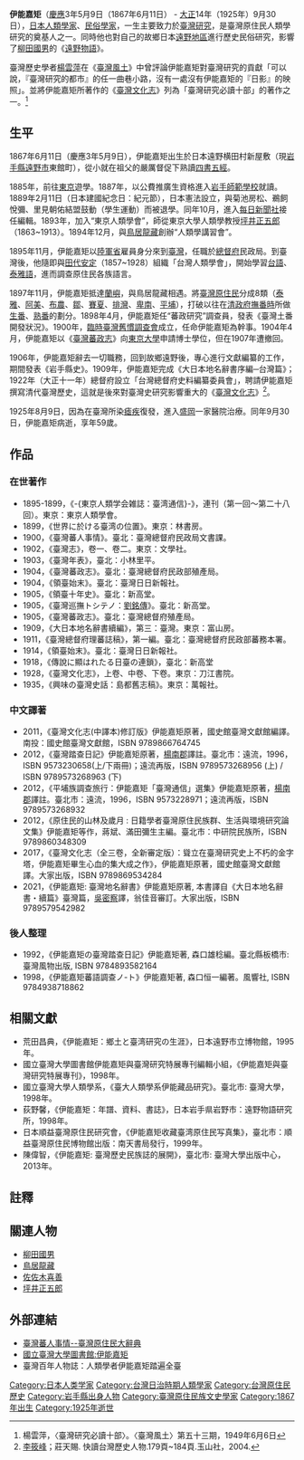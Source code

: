 {{No footnotes|time=2018-10-01T11:28:13+00:00}} 
{{Infobox Scientist
| name              = 伊能嘉矩
| image             = Inō Kanori.jpg
| image_size        = 200px
| alt               = 
| caption           = 
| birth_date        = {{Birth date|1867|6|11}}
| birth_place       = [[File:Flag_of_the_Tokugawa_Shogunate.svg|25px]][[江戶幕府|日本]][[陸奧國|陸奧國]][[閉伊郡|閉伊郡]]橫田村<br><small>（今{{JAP}}[[岩手縣|岩手縣]][[遠野市|遠野市]]東館町）</small>
| death_date        = {{Death date and age|1925|9|30|1867|6|11}}
| death_place       = {{EOJ}}[[岩手縣|岩手縣]][[盛岡市|盛岡市]]
| residence         = 
| citizenship       = 
| nationality       = {{EOJ}}
| fields            = [[人類學|人類學]]、[[民俗學|民俗學]]
| workplaces        = 
| alma_mater        = {{lj|岩手師範学校|岩手師範學校}}<br>[[東京帝國大學|東京帝國大學]]
| doctoral_advisor  = 
| academic_advisors = 
| doctoral_students = 
| notable_students  = 
| known_for         = 
| author_abbrev_bot = 
| author_abbrev_zoo = 
| influences        = 
| influenced        = 
| awards            = 
| signature         = 
| signature_alt     = 
| footnotes         = 
| spouse            = 
}}
{{Japanese|japanese=伊能 嘉矩|kana=いのう かのり|romaji=Inō Kanori}}
'''伊能嘉矩'''（[[慶應|慶應]]3年5月9日（1867年6月11日） - [[大正|大正]]14年（1925年）9月30日），[[日本|日本]][[人类学|人類學家]]、[[民俗學|民俗學家]]，一生主要致力於[[臺灣研究|臺灣研究]]，是臺灣原住民人類學研究的奠基人之一。同時他也對自己的故鄉日本[[遠野|遠野地區]]進行歷史民俗研究，影響了[[柳田國男|柳田國男]]的《[[遠野物語|遠野物語]]》。

臺灣歷史學者[[楊雲萍|楊雲萍]]在《[[臺灣風土|臺灣風土]]》中曾評論伊能嘉矩對臺灣研究的貢獻「可以說，『臺灣研究的都市』的任一曲巷小路，沒有一處沒有伊能嘉矩的『日影』的映照」。並將伊能嘉矩所著作的《[[臺灣文化志|臺灣文化志]]》列為「臺灣研究必讀十部」的著作之一。<ref>楊雲萍，〈臺灣研究必讀十部〉。〈臺灣風土〉第五十三期，1949年6月6日</ref>

== 生平 ==
1867年6月11日（慶應3年5月9日），伊能嘉矩出生於日本遠野横田村新屋敷（現[[岩手縣|岩手縣]][[遠野市|遠野市]]東館町），從小就在祖父的嚴厲督促下熟讀[[四書五經|四書五經]]。

1885年，前往[[東京|東京]]遊學。1887年，以公費推廣生資格進入[[岩手師範學校|岩手師範學校]]就讀。1889年2月11日（日本建國紀念日：紀元節），日本憲法設立，與菊池房松、鵜飼悅彌、里見朝佑結盟鼓動（學生運動）而被退學。同年10月，進入[[每日新聞社|每日新聞社]]接任編輯。1893年，加入“東京人類學會”，師從東京大學人類學教授[[坪井正五郎|坪井正五郎]]（1863~1913）。1894年12月，與[[鳥居龍藏|鳥居龍藏]]創辦“人類學講習會”。

1895年11月，伊能嘉矩以[[陸軍省|陸軍省]]雇員身分來到[[台灣|臺灣]]，任職於[[台灣總督府|總督府]]民政局。到臺灣後，他隨即與[[田代安定|田代安定]]（1857~1928）組織「台灣人類學會」，開始學習[[台語|台語]]、[[泰雅語|泰雅語]]，進而調查原住民各族語言。

1897年11月，伊能嘉矩抵達[[蘭嶼|蘭嶼]]，與鳥居龍藏相遇。將[[台灣原住民|臺灣原住民]]分成8類（[[泰雅族|泰雅]]、[[阿美族|阿美]]、[[布農族|布農]]、[[鄒族|鄒]]、[[賽夏族|賽夏]]、[[排灣族|排灣]]、[[卑南族|卑南]]、[[平埔族|平埔]]），打破以往在[[台灣清領時期|清政府撫番時]]所做[[生番|生番]]、[[熟番|熟番]]的劃分。1898年4月，伊能嘉矩任“蕃政研究”調查員，發表《臺灣土番開發狀況》。1900年，[[臨時台灣舊慣調查會|臨時臺灣舊慣調查會]]成立，任命伊能嘉矩為幹事。1904年4月，伊能嘉矩以《[[台灣蕃政志|臺灣蕃政志]]》向[[東京大學|東京大學]]申請博士學位，但在1907年遭撤回。

1906年，伊能嘉矩辭去一切職務，回到故鄉遠野後，專心進行文獻編纂的工作，期間發表《岩手縣史》。1909年，伊能嘉矩完成《大日本地名辭書序編─台灣篇》；1922年（大正十一年）總督府設立「台灣總督府史料編纂委員會」，聘請伊能嘉矩撰寫清代臺灣歷史，這就是後來對臺灣史研究影響重大的《[[臺灣文化志|臺灣文化志]]》<ref>[[李筱峰|李筱峰]]；莊天賜. 快讀台灣歷史人物.179頁~184頁.玉山社，2004.</ref>。

1925年8月9日，因為在臺灣所染[[瘧疾|瘧疾]]復發，進入[[盛岡|盛岡]]一家醫院治療。同年9月30日，伊能嘉矩病逝，享年59歲。

== 作品 ==
=== 在世著作 ===
* 1895-1899，《-{東京人類学会雑誌：臺湾通信}-》，連刊（第一回～第二十八回）。東京：東京人類學會。
* 1899，《世界に於ける臺湾の位置》。東京：林書房。
* 1900，《臺灣蕃人事情》。臺北：臺灣總督府民政局文書課。
* 1902，《臺灣志》，卷一、卷二。東京：文學社。
* 1903，《臺灣年表》，臺北：小林里平。
* 1904，《臺灣蕃政志》。臺北：臺灣總督府民政部殖產局。
* 1904，《領臺始末》。臺北：臺灣日日新報社。
* 1905，《領臺十年史》。臺北：新高堂。
* 1905，《臺灣巡撫トシテノ：[[劉銘傳|劉銘傳]]》。臺北：新高堂。
* 1905，《臺灣蕃政志》。臺北：臺灣總督府殖產局。
* 1909，《大日本地名辭書續編》，第三：臺灣。東京：富山房。
* 1911，《臺灣總督府理蕃誌稿》，第一編。臺北：臺灣總督府民政部蕃務本署。
* 1914，《領臺始末》。臺北：臺灣日日新報社。
* 1918，《傳說に顯はれたる日臺の連鎖》，臺北：新高堂
* 1928，《臺灣文化志》，上卷、中卷、下卷。東京：刀江書院。
* 1935，《興味の臺灣史話：島都舊志稿》。東京：萬報社。

=== 中文譯著 ===
* 2011，《臺灣文化志(中譯本)修訂版》伊能嘉矩原著，國史館臺灣文獻館編譯。南投：國史館臺灣文獻館，ISBN 9789866764745
* 2012，《臺灣踏查日記》伊能嘉矩原著，[[楊南郡|楊南郡]]譯註。臺北市：遠流，1996，ISBN 9573230658(上/下兩冊)；遠流再版，ISBN 9789573268956 (上) / ISBN 9789573268963 (下)
* 2012，《平埔族調查旅行：伊能嘉矩「臺灣通信」選集》伊能嘉矩原著，[[楊南郡|楊南郡]]譯註。臺北市：遠流，1996，ISBN 9573228971；遠流再版，ISBN 9789573268932
* 2012，《原住民的山林及歲月 : 日籍學者臺灣原住民族群、生活與環境研究論文集》伊能嘉矩等作，蔣斌、滿田彌生主編。臺北市：中研院民族所，ISBN 9789860348309
* 2017，《臺灣文化志（全三卷，全新審定版）：聳立在臺灣研究史上不朽的金字塔，伊能嘉矩畢生心血的集大成之作》，伊能嘉矩原著，國史館臺灣文獻館譯。大家出版，ISBN 9789869534284
* 2021，《伊能嘉矩: 臺灣地名辭書》伊能嘉矩原著, 本書譯自《大日本地名辭書・續篇》臺灣篇，[[吳密察|吳密察]]譯，翁佳音審訂。大家出版，ISBN 9789579542982

=== 後人整理 ===
* 1992，《伊能嘉矩の臺灣踏查日記》伊能嘉矩著, 森口雄稔編。臺北縣板橋市: 臺灣風物出版, ISBN 9784893582164
* 1998，《伊能嘉矩蕃語調查ノ-ト》伊能嘉矩著, 森口恒一編著。風響社, ISBN 9784938718862

== 相關文獻 ==
* 荒田昌典，《伊能嘉矩：鄉土と臺湾研究の生涯》，日本遠野市立博物館，1995年。
* 國立臺灣大學圖書館伊能嘉矩與臺灣研究特展專刊編輯小組，《伊能嘉矩與臺灣研究特展專刊》，1998年。
* 國立臺灣大學人類學系，《臺大人類學系伊能藏品研究》。臺北市: 臺灣大學，1998年。
* 荻野馨，《伊能嘉矩：年譜、資料、書誌》，日本岩手県岩野市：遠野物語研究所，1998年。
* 日本順益臺灣原住民研究會，《伊能嘉矩收藏臺湾原住民写真集》，臺北市：順益臺灣原住民博物館出版：南天書局發行，1999年。
* 陳偉智，《伊能嘉矩: 臺灣歷史民族誌的展開》，臺北市: 臺灣大學出版中心，2013年。
==註釋==
{{reflist}}

== 關連人物 ==
* [[柳田國男|柳田國男]]
* [[鳥居龍藏|鳥居龍藏]]
* [[佐佐木喜善|佐佐木喜善]]
* [[坪井正五郎|坪井正五郎]]

== 外部連結 ==
* [http://210.240.134.48/citing_content.asp?id=1924&keyword=%A4g%A5%D0%B4%FE 臺灣蕃人事情--臺灣原住民大辭典]{{dead link|date=2017年11月 |bot=InternetArchiveBot |fix-attempted=yes }}
* [http://libftp.lib.ntu.edu.tw/project/database3/page1_2.htm 國立臺灣大學圖書館:伊能嘉矩] {{Wayback|url=http://libftp.lib.ntu.edu.tw/project/database3/page1_2.htm |date=20080628052026 }}
* 臺灣百年人物誌：人類學者伊能嘉矩踏遍全臺

{{DEFAULTSORT:Inou, Kanori}}
[[Category:日本人类学家|Category:日本人类学家]]
[[Category:台灣日治時期人類學家|Category:台灣日治時期人類學家]]
[[Category:台灣原住民歷史|Category:台灣原住民歷史]]
[[Category:岩手縣出身人物|Category:岩手縣出身人物]]
[[Category:臺灣原住民族文史學家|Category:臺灣原住民族文史學家]]
[[Category:1867年出生|Category:1867年出生]]
[[Category:1925年逝世|Category:1925年逝世]]